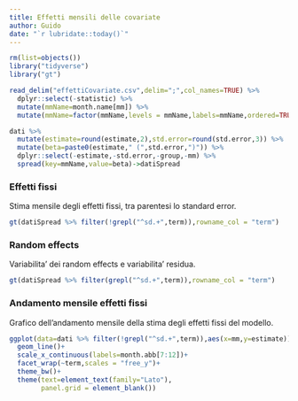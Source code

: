 ```yaml
---
title: Effetti mensili delle covariate
author: Guido
date: "`r lubridate::today()`"
---
```



```r
rm(list=objects())
library("tidyverse")
library("gt")

read_delim("effettiCovariate.csv",delim=";",col_names=TRUE) %>%
  dplyr::select(-statistic) %>%
  mutate(mmName=month.name[mm]) %>%
  mutate(mmName=factor(mmName,levels = mmName,labels=mmName,ordered=TRUE))->dati

dati %>%
  mutate(estimate=round(estimate,2),std.error=round(std.error,3)) %>%
  mutate(beta=paste0(estimate," (",std.error,")")) %>%
  dplyr::select(-estimate,-std.error,-group,-mm) %>%
  spread(key=mmName,value=beta)->datiSpread
```

### Effetti fissi

Stima mensile degli effetti fissi, tra parentesi lo standard error.

```r
gt(datiSpread %>% filter(!grepl("^sd.+",term)),rowname_col = "term")
```

### Random effects

Variabilita' dei random effects e variabilita' residua.

```r
gt(datiSpread %>% filter(grepl("^sd.+",term)),rowname_col = "term")
```

### Andamento mensile effetti fissi

Grafico dell'andamento mensile della stima degli effetti fissi del modello.

```r
ggplot(data=dati %>% filter(!grepl("^sd.+",term)),aes(x=mm,y=estimate))+
  geom_line()+
  scale_x_continuous(labels=month.abb[7:12])+
  facet_wrap(~term,scales = "free_y")+
  theme_bw()+
  theme(text=element_text(family="Lato"),
        panel.grid = element_blank())
```
